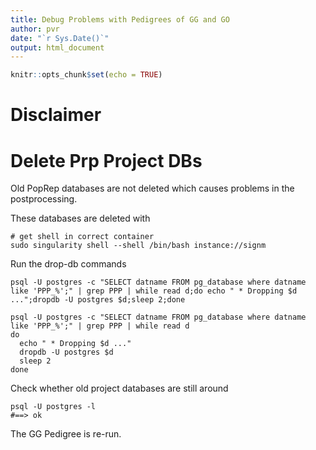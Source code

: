 ```yaml
---
title: Debug Problems with Pedigrees of GG and GO
author: pvr
date: "`r Sys.Date()`"
output: html_document
---
```


```r
knitr::opts_chunk$set(echo = TRUE)
```

# Disclaimer


# Delete Prp Project DBs
Old PopRep databases are not deleted which causes problems in the postprocessing.

These databases are deleted with

```
# get shell in correct container
sudo singularity shell --shell /bin/bash instance://signm
```

Run the drop-db commands

```
psql -U postgres -c "SELECT datname FROM pg_database where datname like 'PPP_%';" | grep PPP | while read d;do echo " * Dropping $d ...";dropdb -U postgres $d;sleep 2;done

psql -U postgres -c "SELECT datname FROM pg_database where datname like 'PPP_%';" | grep PPP | while read d
do 
  echo " * Dropping $d ..."
  dropdb -U postgres $d
  sleep 2
done
```

Check whether old project databases are still around

```
psql -U postgres -l
#==> ok
```


The GG Pedigree is re-run.
